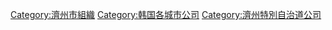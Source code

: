 [[Category:濟州市組織|Category:濟州市組織]]
[[Category:韩国各城市公司|Category:韩国各城市公司]]
[[Category:濟州特別自治道公司|Category:濟州特別自治道公司]]